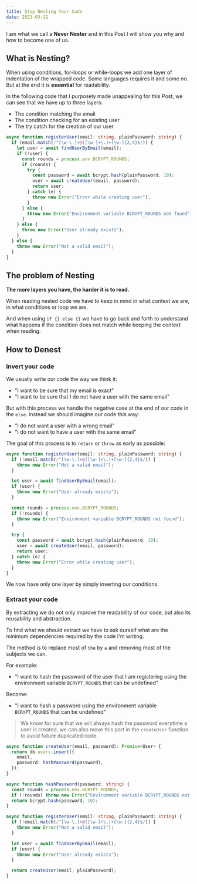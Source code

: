 ```yaml
---
title: Stop Nesting Your Code
date: 2023-03-12
---
```


I am what we call a **Never Nester** and in this Post I will show you why and how to become one of us.

## What is Nesting?

When using conditions, for-loops or while-loops we add one layer of indentation of the wrapped code. Some languages requires it and some no. But at the end it is **essential** for readability.

In the following code that I purposely made unappealing for this Post, we can see that we have up to three layers:

- The condition matching the email
- The condition checking for an existing user
- The try catch for the creation of our user

```typescript
async function registerUser(email: string, plainPassword: string) {
  if (email.match(/^[\w-\.]+@([\w-]+\.)+[\w-]{2,4}$/)) {
    let user = await findUserByEmail(email);
    if (!user) {
      const rounds = process.env.BCRYPT_ROUNDS;
      if (rounds) {
        try {
          const password = await bcrypt.hash(plainPassword, 10);
          user = await createUser(email, password);
          return user;
        } catch (e) {
          throw new Error("Error while creating user");
        }
      } else {
        throw new Error("Environment variable BCRYPT_ROUNDS not found");
      }
    } else {
      throw new Error("User already exists");
    }
  } else {
    throw new Error("Not a valid email");
  }
}
```

## The problem of Nesting

**The more layers you have, the harder it is to read.**

When reading nested code we have to keep in mind in what context we are, in what conditions or loop we are.

And when using `if {} else {}` we have to go back and forth to understand what happens if the condition does not match while keeping the context when reading.

## How to Denest

### Invert your code

We usually write our code the way we think it:

- "I want to be sure that my email is exact"
- "I want to be sure that I do not have a user with the same email"

But with this process we handle the negative case at the end of our code in the `else`. Instead we should imagine our code this way:

- "I do not want a user with a wrong email"
- "I do not want to have a user with the same email"

The goal of this process is to `return` or `throw` as early as possible:

```typescript
async function registerUser(email: string, plainPassword: string) {
  if (!email.match(/^[\w-\.]+@([\w-]+\.)+[\w-]{2,4}$/)) {
    throw new Error("Not a valid email");
  }

  let user = await findUserByEmail(email);
  if (user) {
    throw new Error("User already exists");
  }

  const rounds = process.env.BCRYPT_ROUNDS;
  if (!rounds) {
    throw new Error("Environment variable BCRYPT_ROUNDS not found");
  }

  try {
    const password = await bcrypt.hash(plainPassword, 10);
    user = await createUser(email, password);
    return user;
  } catch (e) {
    throw new Error("Error while creating user");
  }
}
```

We now have only one layer by simply inverting our conditions.

### Extract your code

By extracting we do not only improve the readability of our code, but also its reusability and abstraction.

To find what we should extract we have to ask ourself what are the minimum dependencies required by the code I'm writing.

The method is to replace most of `the` by `a` and removing most of the subjects we can.

For example:

- "I want to hash the password of the user that I am registering using the environment variable `BCRYPT_ROUNDS` that can be undefined"

Become:

- "I want to hash a password using the environment variable `BCRYPT_ROUNDS` that can be undefined"

> We know for sure that we will always hash the password everytime a user is created, we can also move this part in the `createUser` function to avoid future duplicated code.

```typescript
async function createUser(email, password): Promise<User> {
  return db.users.insert({
    email,
    password: hashPassword(password),
  });
}

async function hashPassword(password: string) {
  const rounds = process.env.BCRYPT_ROUNDS;
  if (!rounds) throw new Error("Environment variable BCRYPT_ROUNDS not found");
  return bcrypt.hash(password, 10);
}

async function registerUser(email: string, plainPassword: string) {
  if (!email.match(/^[\w-\.]+@([\w-]+\.)+[\w-]{2,4}$/)) {
    throw new Error("Not a valid email");
  }

  let user = await findUserByEmail(email);
  if (user) {
    throw new Error("User already exists");
  }

  return createUser(email, plainPassword);
}
```
